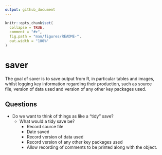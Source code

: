 ```yaml
---
output: github_document
---
```


<!-- README.md is generated from README.Rmd. Please edit that file -->

```r
knitr::opts_chunk$set(
  collapse = TRUE,
  comment = "#>",
  fig.path = "man/figures/README-",
  out.width = "100%"
)
```

# saver

<!-- badges: start -->
<!-- badges: end -->

The goal of saver is to save output from R, in particular tables and images, whilst logging key information regarding their production, such as source file, version of data used and version of any other key packages used. 

## Questions

- Do we want to think of things as like a "tidy" save?
  - What would a tidy save be?
    - Record source file
    - Date saved
    - Record version of data used
    - Record version of any other key packages used
    - Allow recording of comments to be printed along with the object. 


## 
